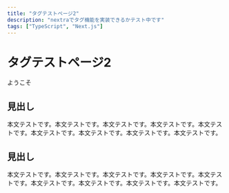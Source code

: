 ```yaml
---
title: "タグテストページ2"
description: "nextraでタグ機能を実装できるかテスト中です"
tags: ["TypeScript", "Next.js"]
---
```


# タグテストページ2

ようこそ

## 見出し

本文テストです。本文テストです。本文テストです。本文テストです。本文テストです。本文テストです。本文テストです。本文テストです。本文テストです。

## 見出し

本文テストです。本文テストです。本文テストです。本文テストです。本文テストです。本文テストです。本文テストです。本文テストです。本文テストです。
